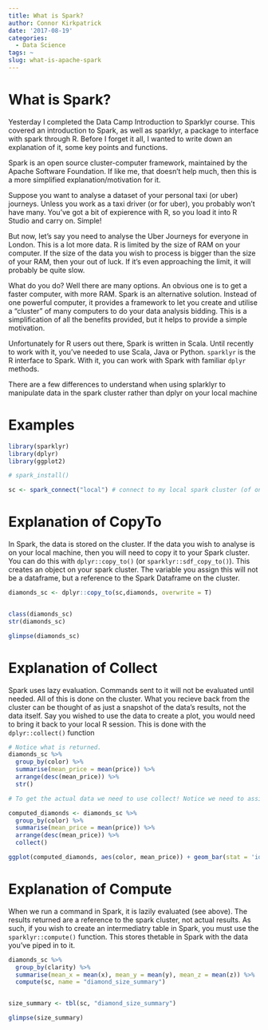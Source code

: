 ```yaml
---
title: What is Spark?
author: Connor Kirkpatrick
date: '2017-08-19'
categories:
  - Data Science
tags: ~
slug: what-is-apache-spark
---
```


# What is Spark?

Yesterday I completed the Data Camp Introduction to Sparklyr course. This covered an introduction to Spark, as well as sparklyr, a package to interface with spark through R. Before I forget it all, I wanted to write down an explanation of it, some key points and functions.


Spark is an open source cluster-computer framework, maintained by the Apache Software Foundation.
If like me, that doesn't help much, then this is a more simplified explanation/motivation for it.

Suppose you want to analyse a dataset of your personal taxi (or uber) journeys. Unless you work as a taxi driver (or for uber), you probably won't have many. You've got a bit of expierence with R, so you load it into R Studio and carry on. Simple!

But now, let's say you need to analyse the Uber Journeys for everyone in London. This is a lot more data. R is limited by the size of RAM on your computer. If the size of the data you wish to process is bigger than the size of your RAM, then your out of luck. If it's even approaching the limit, it will probably be quite slow.

What do you do? Well there are many options. An obvious one is to get a faster computer, with more RAM. Spark is an alternative solution. Instead of one powerful computer, it provides a framework to let you create and utilise a "cluster" of many computers to do your data analysis bidding. This is a simplification of all the benefits provided, but it helps to provide a simple motivation.

Unfortunately for R users out there, Spark is written in Scala. Until recently to work with it, you've needed to use Scala, Java or Python. `sparklyr` is the R interface to Spark. With it, you can work with Spark with familiar `dplyr` methods. 

There are a few differences to understand when using splarklyr to manipulate data in the spark cluster rather than dplyr on your local machine

# Examples


```r

library(sparklyr)
library(dplyr)
library(ggplot2)

# spark_install()

sc <- spark_connect("local") # connect to my local spark cluster (of one computer)


```

# Explanation of CopyTo

In Spark, the data is stored on the cluster. If the data you wish to analyse is on your local machine, then you will need to copy it to your Spark cluster. You can do this with `dplyr::copy_to()` (or `sparklyr::sdf_copy_to()`). This creates an object on your spark cluster. The variable you assign this will not be a dataframe, but a reference to the Spark Dataframe on the cluster.

```r
diamonds_sc <- dplyr::copy_to(sc,diamonds, overwrite = T)


class(diamonds_sc)
str(diamonds_sc)

glimpse(diamonds_sc)

```


# Explanation of Collect

Spark uses lazy evaluation. Commands sent to it will not be evaluated until needed. All of this is done on the cluster. What you recieve back from the cluster can be thought of as just a snapshot of the data's results, not the data itself. Say you wished to use the data to create a plot, you would need to bring it back to your local R session. This is done with the `dplyr::collect()` function 

```r

# Notice what is returned. 
diamonds_sc %>%
  group_by(color) %>%
  summarise(mean_price = mean(price)) %>%
  arrange(desc(mean_price)) %>%
  str()

# To get the actual data we need to use collect! Notice we need to assign it a variable (or pass it directly to ggplot). THe key is to use collect to get the actual data, not the reference to it. 

computed_diamonds <- diamonds_sc %>%
  group_by(color) %>%
  summarise(mean_price = mean(price)) %>%
  arrange(desc(mean_price)) %>%
  collect()

ggplot(computed_diamonds, aes(color, mean_price)) + geom_bar(stat = 'identity')

```

# Explanation of Compute

When we run a command in Spark, it is lazily evaluated (see above). The results returned are a reference to the spark cluster, not actual results. As such, if you wish to create an intermediatry table in Spark, you must use the `sparklyr::compute()` function. This stores thetable in Spark with the data you've piped in to it.



```r
diamonds_sc %>%
  group_by(clarity) %>%
  summarise(mean_x = mean(x), mean_y = mean(y), mean_z = mean(z)) %>%
  compute(sc, name = "diamond_size_summary")


size_summary <- tbl(sc, "diamond_size_summary")

glimpse(size_summary)
```